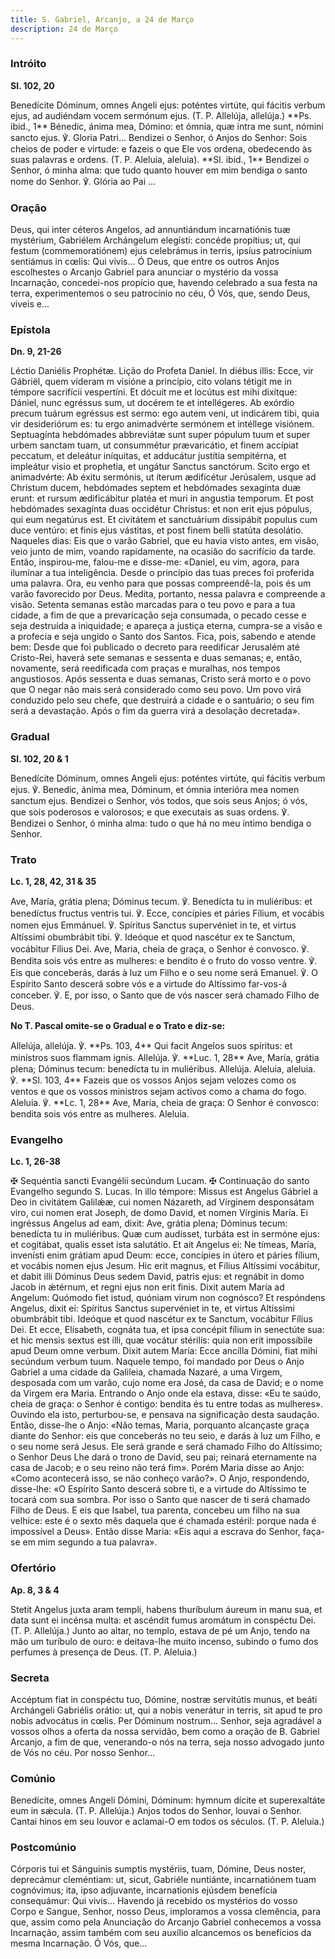 ```yaml
---
title: S. Gabriel, Arcanjo, a 24 de Março
description: 24 de Março
---
```


### Intróito

**Sl. 102, 20**

<div class="side-by-side not-content">
  <span>
    Benedícite Dóminum, omnes Angeli ejus: poténtes virtúte, qui fácitis verbum ejus, ad audiéndam
    vocem sermónum ejus. (T. P. Allelúja, allelúja.) **Ps. ibid., 1** Bénedic, ánima mea, Dómino: et
    ómnia, quæ intra me sunt, nómini sancto ejus. ℣. Gloria Patri...
  </span>
  <span>
    Bendizei o Senhor, ó Anjos do Senhor: Sois cheios de poder e virtude: e fazeis o que Ele vos
    ordena, obedecendo às suas palavras e ordens. (T. P. Aleluia, aleluia). **Sl. ibid., 1**
    Bendizei o Senhor, ó minha alma: que tudo quanto houver em mim bendiga o santo nome do Senhor.
    ℣. Glória ao Pai ...
  </span>
</div>

### Oração

<div class="side-by-side not-content">
  <span>
    Deus, qui inter céteros Angelos, ad annuntiándum incarnatiónis tuæ mystérium, Gabriélem
    Archángelum elegísti: concéde propítius; ut, qui festum (commemoratiónem) ejus celebrámus in
    terris, ipsíus patrocínium sentiámus in cœlis: Qui vivis...
  </span>
  <span>
    Ó Deus, que entre os outros Anjos escolhestes o Arcanjo Gabriel para anunciar o mystério da
    vossa Incarnação, concedei-nos propício que, havendo celebrado a sua festa na terra,
    experimentemos o seu patrocínio no céu, Ó Vós, que, sendo Deus, viveis e...
  </span>
</div>

### Epístola

**Dn. 9, 21-26**

<div class="side-by-side not-content">
  <span>Léctio Daniélis Prophétæ.</span>
  <span>Lição do Profeta Daniel.</span>
  <span>
    In diébus illis: Ecce, vir Gábriël, quem víderam m visióne a princípio, cito volans tétigit me
    in témpore sacrifícii vespertíni. Et dócuit me et locútus est mihi dixítque: Dániel, nunc
    egréssus sum, ut docérem te et intellégeres. Ab exórdio precum tuárum egréssus est sermo: ego
    autem veni, ut indicárem tibi, quia vir desideriórum es: tu ergo animadvérte sermónem et
    intéllege visiónem. Septuagínta hebdómades abbreviátæ sunt super pópulum tuum et super urbem
    sanctam tuam, ut consummétur prævaricátio, et finem accípiat peccatum, et deleátur iníquitas, et
    adducátur justítia sempitérna, et impleátur visio et prophetia, et ungátur Sanctus sanctórum.
    Scito ergo et animadvérte: Ab éxitu sermónis, ut íterum ædificétur Jerúsalem, usque ad Christum
    ducem, hebdómades septem et hebdómades sexagínta duæ erunt: et rursum ædificábitur platéa et
    muri in angustia temporum. Et post hebdómades sexagínta duas occidétur Christus: et non erit
    ejus pópulus, qui eum negatúrus est. Et civitátem et sanctuárium dissipábit populus cum duce
    ventúro: et finis ejus vástitas, et post finem belli statúta desolátio.
  </span>
  <span>
    Naqueles dias: Eis que o varão Gabriel, que eu havia visto antes, em visão, veio junto de mim,
    voando rapidamente, na ocasião do sacrifício da tarde. Então, inspirou-me, falou-me e disse-me:
    «Daniel, eu vim, agora, para iluminar a tua inteligência. Desde o princípio das tuas preces foi
    proferida uma palavra. Ora, eu venho para que possas compreendê-la, pois és um varão favorecido
    por Deus. Medita, portanto, nessa palavra e compreende a visão. Setenta semanas estão marcadas
    para o teu povo e para a tua cidade, a fim de que a prevaricação seja consumada, o pecado cesse
    e seja destruída a iniquidade; e apareça a justiça eterna, cumpra-se a visão e a profecia e seja
    ungido o Santo dos Santos. Fica, pois, sabendo e atende bem: Desde que foi publicado o decreto
    para reedificar Jerusalém até Cristo-Rei, haverá sete semanas e sessenta e duas semanas; e,
    então, novamente, será reedificada com praças e muralhas, nos tempos angustiosos. Após sessenta
    e duas semanas, Cristo será morto e o povo que O negar não mais será considerado como seu povo.
    Um povo virá conduzido pelo seu chefe, que destruirá a cidade e o santuário; o seu fim será a
    devastação. Após o fim da guerra virá a desolação decretada».
  </span>
</div>

### Gradual

**Sl. 102, 20 & 1**

<div class="side-by-side not-content">
  <span>
    Benedícite Dóminum, omnes Angeli ejus: poténtes virtúte, qui fácitis verbum ejus. ℣. Benedic,
    ánima mea, Dóminum, et ómnia interióra mea nomen sanctum ejus.
  </span>
  <span>
    Bendizei o Senhor, vós todos, que sois seus Anjos; ó vós, que sois poderosos e valorosos; e que
    executais as suas ordens. ℣. Bendizei o Senhor, ó minha alma: tudo o que há no meu íntimo
    bendiga o Senhor.
  </span>
</div>

### Trato

**Lc. 1, 28, 42, 31 & 35**

<div class="side-by-side not-content">
  <span>
    Ave, María, grátia plena; Dóminus tecum. ℣. Benedícta tu in muliéribus: et benedíctus fructus
    ventris tui. ℣. Ecce, concípies et páries Fílium, et vocábis nomen ejus Emmánuel. ℣. Spíritus
    Sanctus supervéniet in te, et virtus Altíssimi obumbrábit tibi. ℣. Ideóque et quod nascétur ex
    te Sanctum, vocábitur Fílius Dei.
  </span>
  <span>
    Ave, Maria, cheia de graça, o Senhor é convosco. ℣. Bendita sois vós entre as mulheres: e
    bendito é o fruto do vosso ventre. ℣. Eis que conceberás, darás à luz um Filho e o seu nome será
    Emanuel. ℣. O Espírito Santo descerá sobre vós e a virtude do Altíssimo far-vos-á conceber. ℣.
    E, por isso, o Santo que de vós nascer será chamado Filho de Deus.
  </span>
</div>

**No T. Pascal omite-se o Gradual e o Trato e diz-se:**

<div class="side-by-side not-content">
  <span>
    Allelúja, allelúja. ℣. **Ps. 103, 4** Qui facit Angelos suos spíritus: et minístros suos flammam
    ignis. Allelúja. ℣. **Luc. 1, 28** Ave, María, grátia plena; Dóminus tecum: benedícta tu in
    muliéribus. Allelúja.
  </span>
  <span>
    Aleluia, aleluia. ℣. **Sl. 103, 4** Fazeis que os vossos Anjos sejam velozes como os ventos e
    que os vossos ministros sejam activos como a chama do fogo. Aleluia. ℣. **Lc. 1, 28** Ave,
    Maria, cheia de graça: O Senhor é convosco: bendita sois vós entre as mulheres. Aleluia.
  </span>
</div>

### Evangelho

**Lc. 1, 26-38**

<div class="side-by-side not-content">
  <span>
    <span class="text-red-500">✠</span> Sequéntia sancti Evangélii secúndum Lucam.
  </span>
  <span>
    <span class="text-red-500">✠</span> Continuação do santo Evangelho segundo S. Lucas.
  </span>
  <span>
    In illo témpore: Missus est Angelus Gábriel a Deo in civitátem Galilǽæ, cui nomen Názareth, ad
    Vírginem desponsátam viro, cui nomen erat Joseph, de domo David, et nomen Vírginis María. Ei
    ingréssus Angelus ad eam, dixit: Ave, grátia plena; Dóminus tecum: benedícta tu in muliéribus.
    Quæ cum audísset, turbáta est in sermóne ejus: et cogitábat, qualis esset ista salutátio. Et ait
    Angelus ei: Ne tímeas, María, invenísti enim grátiam apud Deum: ecce, concípies in útero et
    páries fílium, et vocábis nomen ejus Jesum. Hic erit magnus, et Fílius Altíssimi vocábitur, et
    dabit illi Dóminus Deus sedem David, patris ejus: et regnábit in domo Jacob in ǽtérnum, et regni
    ejus non erit finis. Dixit autem María ad Angelum: Quómodo fiet istud, quóniam virum non
    cognósco? Et respóndens Angelus, dixit ei: Spíritus Sanctus supervéniet in te, et virtus
    Altíssimi obumbrábit tibi. Ideóque et quod nascétur ex te Sanctum, vocábitur Fílius Dei. Et
    ecce, Elísabeth, cognáta tua, et ipsa concépit fílium in senectúte sua: et hic mensis sextus est
    illi, quæ vocátur stérilis: quia non erit impossíbile apud Deum omne verbum. Dixit autem María:
    Ecce ancílla Dómini, fiat mihi secúndum verbum tuum.
  </span>
  <span>
    Naquele tempo, foi mandado por Deus o Anjo Gabriel a uma cidade da Galileia, chamada Nazaré, a
    uma Virgem, desposada com um varão, cujo nome era José, da casa de David; e o nome da Virgem era
    Maria. Entrando o Anjo onde ela estava, disse: «Eu te saúdo, cheia de graça: o Senhor é contigo:
    bendita és tu entre todas as mulheres». Ouvindo ela isto, perturbou-se, e pensava na
    significação desta saudação. Então, disse-lhe o Anjo: «Não temas, Maria, porquanto alcançaste
    graça diante do Senhor: eis que conceberás no teu seio, e darás à luz um Filho, e o seu nome
    será Jesus. Ele será grande e será chamado Filho do Altíssimo; o Senhor Deus Lhe dará o trono de
    David, seu pai; reinará eternamente na casa de Jacob; e o seu reino não terá fim». Porém Maria
    disse ao Anjo: «Como acontecerá isso, se não conheço varão?». O Anjo, respondendo, disse-lhe: «O
    Espírito Santo descerá sobre ti, e a virtude do Altíssimo te tocará com sua sombra. Por isso o
    Santo que nascer de ti será chamado Filho de Deus. E eis que Isabel, tua parenta, concebeu um
    filho na sua velhice: este é o sexto mês daquela que é chamada estéril: porque nada é impossível
    a Deus». Então disse Maria: «Eis aqui a escrava do Senhor, faça-se em mim segundo a tua
    palavra».
  </span>
</div>

### Ofertório

**Ap. 8, 3 & 4**

<div class="side-by-side not-content">
  <span>
    Stetit Angelus juxta aram templi, habens thuríbulum áureum in manu sua, et data sunt ei incénsa
    multa: et ascéndit fumus aromátum in conspéctu Dei. (T. P. Allelúja.)
  </span>
  <span>
    Junto ao altar, no templo, estava de pé um Anjo, tendo na mão um turíbulo de ouro: e deitava-lhe
    muito incenso, subindo o fumo dos perfumes à presença de Deus. (T. P. Aleluia.)
  </span>
</div>

### Secreta

<div class="side-by-side not-content">
  <span>
    Accéptum fiat in conspéctu tuo, Dómine, nostræ servitútis munus, et beáti Archángeli Gabriélis
    orátio: ut, qui a nobis venerátur in terris, sit apud te pro nobis advocátus in cœlis. Per
    Dóminum nostrum...
  </span>
  <span>
    Senhor, seja agradável a vossos olhos a oferta da nossa servidão, bem como a oração de B.
    Gabriel Arcanjo, a fim de que, venerando-o nós na terra, seja nosso advogado junto de Vós no
    céu. Por nosso Senhor...
  </span>
</div>

### Comúnio

<div class="side-by-side not-content">
  <span>
    Benedícite, omnes Angeli Dómini, Dóminum: hymnum dícite et superexaltáte eum in sǽcula. (T. P.
    Allelúja.)
  </span>
  <span>
    Anjos todos do Senhor, louvai o Senhor. Cantai hinos em seu louvor e aclamai-O em todos os
    séculos. (T. P. Aleluia.)
  </span>
</div>

### Postcomúnio

<div class="side-by-side not-content">
  <span>
    Córporis tui et Sánguinis sumptis mystériis, tuam, Dómine, Deus noster, deprecámur cleméntiam:
    ut, sicut, Gabriéle nuntiánte, incarnatiónem tuam cognóvimus; ita, ipso adjuvante, incarnationis
    ejúsdem benefícia consequámur: Qui vivis...
  </span>
  <span>
    Havendo já recebido os mystérios do vosso Corpo e Sangue, Senhor, nosso Deus, imploramos a vossa
    clemência, para que, assim como pela Anunciação do Arcanjo Gabriel conhecemos a vossa
    Incarnação, assim também com seu auxílio alcancemos os benefícios da mesma Incarnação. Ó Vós,
    que...
  </span>
</div>
